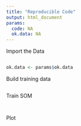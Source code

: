 ```yaml
---
title: "Reproducible Code"
output: html_document
params:
  code: NA
  ok.data: NA
---
```



Import the Data
```r
```



```r
ok.data <- params$ok.data
```




Build training data
```r
```



Train SOM
```r

```

```r

```



Plot
```r

```

